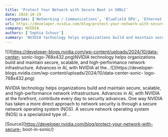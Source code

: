 ```yaml
---
title: 'Protect Your Network with Secure Boot in SONiC'
date: 2024-10-29
categories: ['Networking / Communications', 'BlueField DPU', 'Ethernet', 'featured', 'Network Security', 'SONiC']
url: https://developer.nvidia.com/blog/protect-your-network-with-secure-boot-in-sonic/
company: NVIDIA
authors: ['Sophia Schuur']
summary: 'NVIDIA technology helps organizations build and maintain secure, scalable, and high-performance network infrastructure. Advances in AI, with NVIDIA at the...'
---
```



![](https://developer-blogs.nvidia.com/wp-content/uploads/2024/10/data-center-
sonic-logo-768x432.png)NVIDIA technology helps organizations build and
maintain secure, scalable, and high-performance network infrastructure.
Advances in AI, with NVIDIA at the...![](https://developer-
blogs.nvidia.com/wp-content/uploads/2024/10/data-center-sonic-
logo-768x432.png)

NVIDIA technology helps organizations build and maintain secure, scalable, and
high-performance network infrastructure. Advances in AI, with NVIDIA at the
forefront, contribute every day to security advances. One way NVIDIA has taken
a more direct approach to network security is through a secure network
operating system (NOS). A secure network operating system (NOS) is a
specialized type of…

[Source](https://developer.nvidia.com/blog/protect-your-network-with-secure-
boot-in-sonic/)


